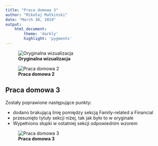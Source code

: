 ```yaml
---
title: "Praca domowa 3"
author: "Mikołaj Małkiński"
date: "March 30, 2019"
output:
    html_document:
        theme: 'darkly'
        highlight: 'pygments'
---
```


![**Oryginalna wizualizacja**](original.jpg)

![**Praca domowa 2**](pd2.png)

## Praca domowa 3

Zostały poprawione następujące punkty:

* dodano brakującą linię pomiędzy sekcją Family-related a Financial
* przesunięto tytuły sekcji niżej, tak jak było to w oryginale
* Wypełniono słupki w ostatniej sekcji odpowiednim wzorem

![**Praca domowa 3**](pd3.png)
